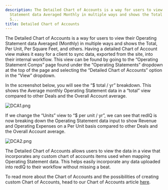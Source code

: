 ```yaml
---
description: The Detailed Chart of Accounts is a way for users to view their Operating
  Statement data Averaged Monthly in multiple ways and shows the Total Per Unit Per
  S...
title: Detailed Chart of Accounts
---
```


The Detailed Chart of Accounts is a way for users to view their Operating Statement data Averaged (Monthly) in multiple ways and shows the Total, Per Unit, Per Square Feet, and others. Having a detailed Chart of Account view makes it easy for a client to sync data, exported from the site, into their internal workflow. This view can be found by going to the “Operating Statement Comps” page found under the “Operating Statements” dropdown at the top of the page and selecting the “Detailed Chart of Accounts” option in the “View” dropdown.


In the screenshot below, you will see the “$ total / yr” breakdown. This shows the Average monthly Operating Statement data in a “total” view compared to other Deals and the Overall Account average.


<Frame caption="Operating statement for Mosaic Hills, detailing effective gross revenue and operating expenses.">
  <img src="/images/rediq/48a55e92569e063fa06268f8e9d8dae90b3dcf4a.png" alt="DCA1.png" />
</Frame>


If we change the “Units” view to “$ per unit / yr”, we can see that redIQ is now breaking down the Operating Statement data input to show Revenue and Operating Expenses on a Per Unit basis compared to other Deals and the Overall Account average.


<Frame caption="Operating statements showing effective gross revenue and operating expenses for various properties.">
  <img src="/images/rediq/bad7f0c650f7392960877e1cb3e4693fd0d47f6e.png" alt="DCA2.png" />
</Frame>


The Detailed Chart of Accounts allows users to view the data in a view that incorporates any custom chart of accounts items used when mapping Operating Statement data. This helps easily incorporate any data uploaded into redIQ to their workflow without missing a beat.


To read more about the Chart of Accounts and the possibilities of creating custom Chart of Accounts, head to our Chart of Accounts article [here](chart-of-accounts.mdx).